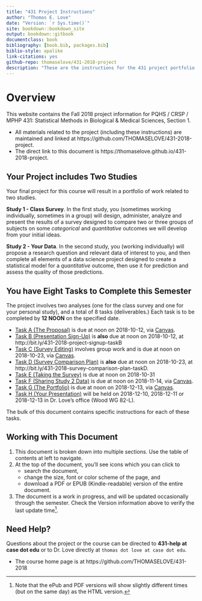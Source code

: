 ```yaml
--- 
title: "431 Project Instructions"
author: "Thomas E. Love"
date: "Version: `r Sys.time()`"
site: bookdown::bookdown_site
output: bookdown::gitbook
documentclass: book
bibliography: [book.bib, packages.bib]
biblio-style: apalike
link-citations: yes
github-repo: thomaselove/431-2018-project
description: "These are the instructions for the 431 project portfolio in Fall 2018."
---
```


# Overview {-}

This website contains the Fall 2018 project information for PQHS / CRSP / MPHP 431: Statistical Methods in Biological & Medical Sciences, Section 1. 

- All materials related to the project (including these instructions) are maintained and linked at https://github.com/THOMASELOVE/431-2018-project. 
- The direct link to this document is https://thomaselove.github.io/431-2018-project.

## Your Project includes Two Studies {-}

Your final project for this course will result in a portfolio of work related to two studies.

**Study 1 - Class Survey**. In the first study, you (sometimes working individually, sometimes in a group) will design, administer, analyze and present the results of a survey designed to compare two or three groups of subjects on some *categorical* and *quantitative* outcomes we will develop from your initial ideas.

**Study 2 - Your Data**. In the second study, you (working individually) will propose a research question and relevant data of interest to you, and then complete all elements of a data science project designed to create a statistical model for a *quantitative* outcome, then use it for prediction and assess the quality of those predictions.

## You have Eight Tasks to Complete this Semester {-}

The project involves two analyses (one for the class survey and one for your personal study), and a total of 8 tasks (deliverables.) Each task is to be completed by **12 NOON** on the specified date.

- [Task A (The Proposal)](#taskA) is due at noon on 2018-10-12, via [Canvas](https://canvas.case.edu/).
- [Task B (Presentation Sign-Up)](#taskB) is **also** due at noon on 2018-10-12, at http://bit.ly/431-2018-project-signup-taskB
- [Task C (Survey Editing)](#taskC) involves group work and is due at noon on 2018-10-23, via [Canvas](https://canvas.case.edu/).
- [Task D (Survey Comparison Plan)](#taskD) is **also** due at noon on 2018-10-23, at http://bit.ly/431-2018-survey-comparison-plan-taskD.
- [Task E (Taking the Survey)](#taskE) is due at noon on 2018-10-31
- [Task F (Sharing Study 2 Data)](#taskF) is due at noon on 2018-11-14, via [Canvas](https://canvas.case.edu/).
- [Task G (The Portfolio)](#taskG) is due at noon on 2018-12-13, via [Canvas](https://canvas.case.edu/).
- [Task H (Your Presentation)](#taskH) will be held on 2018-12-10, 2018-12-11 or 2018-12-13 in Dr. Love's office (Wood WG 82-L).

The bulk of this document contains specific instructions for each of these tasks.

## Working with This Document {-}

1. This document is broken down into multiple sections. Use the table of contents at left to navigate. 
2. At the top of the document, you'll see icons which you can click to 
    - search the document, 
    - change the size, font or color scheme of the page, and 
    - download a PDF or EPUB (Kindle-readable) version of the entire document.
3. The document is a work in progress, and will be updated occasionally through the semester. Check the Version information above to verify the last update time^[Note that the ePub and PDF versions will show slightly different times (but on the same day) as the HTML version.].

## Need Help? {-}

Questions about the project or the course can be directed to **431-help at case dot edu** or to Dr. Love directly at `thomas dot love at case dot edu`.

- The course home page is at https://github.com/THOMASELOVE/431-2018

